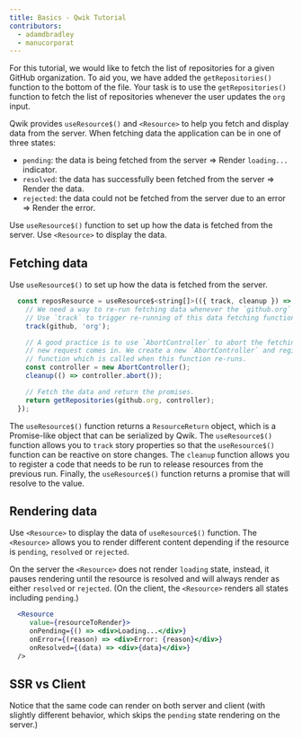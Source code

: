 ```yaml
---
title: Basics - Qwik Tutorial
contributors:
  - adamdbradley
  - manucorporat
---
```


For this tutorial, we would like to fetch the list of repositories for a given GitHub organization. To aid you, we have added the `getRepositories()` function to the bottom of the file. Your task is to use the `getRepositories()` function to fetch the list of repositories whenever the user updates the `org` input.

Qwik provides `useResource$()` and `<Resource>` to help you fetch and display data from the server. When fetching data the application can be in one of three states:

- `pending`: the data is being fetched from the server => Render `loading...` indicator.
- `resolved`: the data has successfully been fetched from the server => Render the data.
- `rejected`: the data could not be fetched from the server due to an error => Render the error.

Use `useResource$()` function to set up how the data is fetched from the server. Use `<Resource>` to display the data.

## Fetching data

Use `useResource$()` to set up how the data is fetched from the server.

```jsx
  const reposResource = useResource$<string[]>(({ track, cleanup }) => {
    // We need a way to re-run fetching data whenever the `github.org` changes.
    // Use `track` to trigger re-running of this data fetching function.
    track(github, 'org');

    // A good practice is to use `AbortController` to abort the fetching of data if
    // new request comes in. We create a new `AbortController` and register a `cleanup`
    // function which is called when this function re-runs.
    const controller = new AbortController();
    cleanup(() => controller.abort());

    // Fetch the data and return the promises.
    return getRepositories(github.org, controller);
  });
```

The `useResource$()` function returns a `ResourceReturn` object, which is a Promise-like object that can be serialized by Qwik. The `useResource$()` function allows you to `track` story properties so that the `useResource$()` function can be reactive on store changes. The `cleanup` function allows you to register a code that needs to be run to release resources from the previous run. Finally, the `useResource$()` function returns a promise that will resolve to the value.

## Rendering data

Use `<Resource>` to display the data of `useResource$()` function. The `<Resource>` allows you to render different content depending if the resource is `pending`, `resolved` or `rejected`.

On the server the `<Resource>` does not render `loading` state, instead, it pauses rendering until the resource is resolved and will always render as either `resolved` or `rejected`. (On the client, the `<Resource>` renders all states including `pending`.)

```jsx
  <Resource
     value={resourceToRender}>
     onPending={() => <div>Loading...</div>}
     onError={(reason) => <div>Error: {reason}</div>}
     onResolved={(data) => <div>{data}</div>}
  />
```

## SSR vs Client

Notice that the same code can render on both server and client (with slightly different behavior, which skips the `pending` state rendering on the server.)
